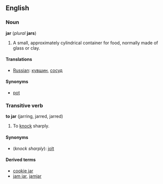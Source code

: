 ==English==
===Noun===
'''jar''' (''plural'' '''jars''')

#A small, approximately cylindrical container for food, normally made of glass or clay.

====Translations====
*[[Russian]]: [[кувшин]], [[сосуд]]

====Synonyms====
*[[pot]]

===Transitive verb===
'''to jar''' (jarring, jarred, jarred)

#To [[knock]] sharply.

====Synonyms====
*(''knock sharply''): [[jolt]]

====Derived terms====
*[[cookie jar]]
*[[jam jar]], [[jamjar]]